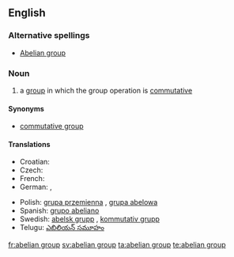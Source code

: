 {{wikipedia}}
==English==

===Alternative spellings===
* [[Abelian group]]

===Noun===
{{en-noun|sg=[[abelian]] [[group]]}}

# {{algebra}} a [[group]] in which the group operation is [[commutative]]

====Synonyms====
* [[commutative group]]

====Translations====
{{top}}
* Croatian: {{t-|hr|Abelova grupa|f}}
* Czech: {{t-|cs|abelovská grupa|f}}
* French: {{t|fr|groupe abélien|m}}
* German: {{t|de|abelsche Gruppe|f}}, {{t|de|kommutative Gruppe|f}}
{{mid}}
* Polish: [[grupa przemienna]] {{f}}, [[grupa abelowa]] {{f}}
* Spanish: [[grupo abeliano]] {{m}}
* Swedish: [[abelsk grupp]] {{c}}, [[kommutativ grupp]] {{c}}
* Telugu: [[ఎబిలియన్ సమూహం]]
{{bottom}}

[[fr:abelian group]]
[[sv:abelian group]]
[[ta:abelian group]]
[[te:abelian group]]